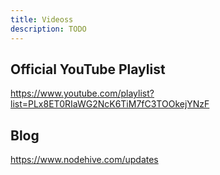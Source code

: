 ```yaml
---
title: Videoss
description: TODO
---
```


## Official YouTube Playlist

https://www.youtube.com/playlist?list=PLx8ET0RIaWG2NcK6TiM7fC3TOOkejYNzF

## Blog

https://www.nodehive.com/updates
